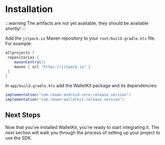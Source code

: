 # Installation

:::warning
The artifacts are not yet available, they should be available shortly!
:::

Add the `jitpack.io` Maven repository to your `root/build.gradle.kts` file. For example:

```gradle
allprojects {
 repositories {
    mavenCentral()
    maven { url "https://jitpack.io" }
 }
}
```

In `app/build.gradle.kts` add the WalletKit package and its dependencies:

```gradle
implementation("com.reown:android-core:release_version")
implementation("com.reown:walletkit:release_version")
```

## Next Steps

Now that you've installed WalletKit, you're ready to start integrating it. The next section will walk you through the process of setting up your project to use the SDK.
